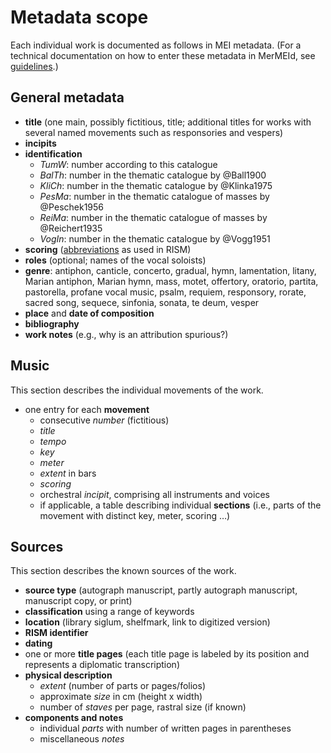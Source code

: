 # Metadata scope {.unnumbered}

Each individual work is documented as follows in MEI metadata. (For a technical documentation on how to enter these metadata in MerMEId, see [guidelines](guidelines.qmd).)


## General metadata

- **title** (one main, possibly fictitious, title; additional titles for works with several named movements such as responsories and vespers)
- **incipits**
- **identification**
  - *TumW*: number according to this catalogue
  - *BalTh*: number in the thematic catalogue by @Ball1900
  - *KliCh*: number in the thematic catalogue by @Klinka1975
  - *PesMa*: number in the thematic catalogue of masses by @Peschek1956
  - *ReiMa*: number in the thematic catalogue of masses by @Reichert1935
  - *VogIn*: number in the thematic catalogue by @Vogg1951
- **scoring** ([abbreviations](https://opac.rism.info/scoring-abbreviations) as used in RISM)
- **roles** (optional; names of the vocal soloists)
- **genre**: antiphon, canticle, concerto, gradual, hymn, lamentation, litany, Marian antiphon, Marian hymn, mass, motet, offertory, oratorio, partita, pastorella, profane vocal music, psalm, requiem, responsory, rorate, sacred song, sequece, sinfonia, sonata, te deum, vesper
- **place** and **date of composition**
- **bibliography**
- **work notes** (e.g., why is an attribution spurious?)


## Music

This section describes the individual movements of the work.

- one entry for each **movement**
  - consecutive *number* (fictitious)
  - *title*
  - *tempo*
  - *key*
  - *meter*
  - *extent* in bars
  - *scoring*
  - orchestral *incipit*, comprising all instruments and voices
  - if applicable, a table describing individual **sections** (i.e., parts of the movement with distinct key, meter, scoring …)


## Sources

This section describes the known sources of the work.

- **source type** (autograph manuscript, partly autograph manuscript, manuscript copy, or print)
- **classification** using a range of keywords
- **location** (library siglum, shelfmark, link to digitized version)
- **RISM identifier**
- **dating**
- one or more **title pages** (each title page is labeled by its position and represents a diplomatic transcription)
- **physical description**
  - *extent* (number of parts or pages/folios)
  - approximate *size* in cm (height x width)
  - number of *staves* per page, rastral size (if known)
- **components and notes**
  - individual *parts* with number of written pages in parentheses
  - miscellaneous *notes*
